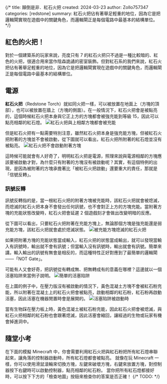 {/*
title: 顛倒是非．紅石火把
created: 2024-03-23
author: Zollo757347
categories: [redstone]
summary: 紅石火把佔有著舉足輕重的地位，因為它是把邏輯閘實現在遊戲中的關鍵角色，而邏輯閘正是每個電路中最基本的結構單位。
*/}


## 紅色的火把！
對於一個建築系的玩家來說，亮度只有 7 的紅石火把只不過是一種比較暗的、紅色的火把，很適合用來當作陰森詭譎的密室裝飾。但對紅石系的我們來說，紅石火把佔有著舉足輕重的地位，因為它是把邏輯閘實現在遊戲中的關鍵角色，而邏輯閘正是每個電路中最基本的結構單位。

## 電源
**紅石火把**（Redstone Torch）就如同火把一樣，可以被放置在地面上（方塊的頂部），也可以被放置在牆上（方塊的側面）。在一般情況下，紅石火把會是被點亮的，這個時候紅石火把本身與它正上方的方塊都會被強充能到等級 15，因此可以點亮相鄰的紅石燈。
<Image src="/images/tutorial/torch/power.png" alt="紅石火把與上相鄰方塊都會被充能" width={500} priority />

但是紅石火把有一點需要特別注意，雖然紅石火把本身是強充能方塊，但被紅石火把附著的方塊並不會被啟動，從下圖就可以看出，紅石火把所附著的紅石燈並沒有被點亮。
<Image src="/images/tutorial/torch/not-powered.png" alt="紅石火把不會啟動附著方塊" width={500} />

這時候可能就會有人好奇了，明明紅石火把是電源，照理來說與電源相鄰的方塊應該要被啟動才對，為什麼只有附著的方塊沒有被啟動呢？其實，有這個特例的出現，是因為被附著的方塊承擔著比「被紅石火把啟動」還要重大的責任，那就是「信號反轉」。

### 訊號反轉
訊號反轉指的是，當一根紅石火把的附著方塊被充能時，該紅石火把就會被熄滅，而熄滅的紅石火把本身不會發出任何訊號，也不會對正上方的方塊充能。當附著方塊的充能狀態改變時，紅石火把會延遲 2 個遊戲刻才會做出改變明暗的反應。

從下圖可以看出，只要紅石火把附著在充能方塊上，無論那個方塊是強充能還是弱充能方塊，該紅石火把就會處於熄滅狀態。
<Image src="/images/tutorial/torch/invert.png" alt="被充能方塊熄滅的紅石火把" width={500} />

如果把附著方塊的充能狀態當成輸入，紅石火把的狀態當成輸出，就可以發現當輸入有訊號時，輸出就不會有訊號；但當輸入沒有訊號時，輸出就會有訊號。簡單來講，輸入輸出的訊號有無會是相反的，而這種特性正好對應到了最簡單的邏輯閘——「NOT Gate」。

可能有人又會好奇，把訊號從有轉成無、把無轉成有的意義在哪裡？這邊就以一個活塞陷阱來當例子說明。
<Image src="/images/tutorial/torch/trap-unactivated.png" alt="簡單的活塞陷阱" width={500} />

在上圖的例子中，在壓力版沒有被啟動的情況下，黃色混凝土方塊不會被紅石粉充能，所以附著在混凝土上的紅石火把會被點亮，啟動相鄰的紅石粉，紅石粉再啟動活塞，因此活塞在機器閒置時會是展開的。
<Image src="/images/tutorial/torch/trap-activated.png" alt="活塞陷阱被啟動時" width={500} />

當有生物踩在壓力板上時，黃色混凝土被紅石粉充能，因此紅石火把會被熄滅，與紅石火把相鄰的紅石粉也會跟著熄滅，因此活塞會縮回，讓經過的生物或玩家有機會掉進洞中。

## 隨堂小考
在下面的模擬 Minecraft 中，你會需要利用紅石火把與紅石粉把所有紅石燈串聯起來，讓角落的控制器啟動時，所有紅石燈都會被點亮。
就像在玩 Minecraft 一樣，你可以使用滑鼠滾輪來切換方塊，左鍵來破壞方塊，右鍵來放置方塊，對控制器按下右鍵時可以啟動控制器，點亮相鄰的紅石粉。
當你把所有紅石燈都接好時，可以按下下方的「檢查地圖」按鈕來檢查你的答案是否正確！
{/* TODO: <Canvas canvasHeight={500} canvasWidth={500} checkable={true} preLoadData={Official_Map_3}> */}

